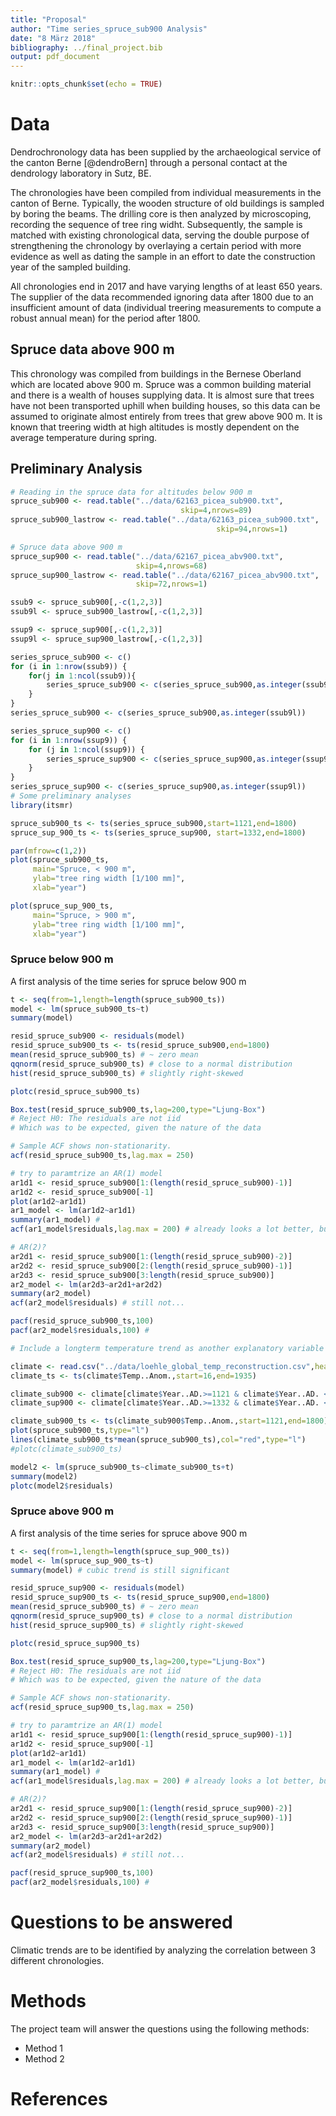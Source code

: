 ```yaml
---
title: "Proposal"
author: "Time series_spruce_sub900 Analysis"
date: "8 März 2018"
bibliography: ../final_project.bib
output: pdf_document
---
```


```r
knitr::opts_chunk$set(echo = TRUE)
```

# Data

Dendrochronology data has been supplied by the archaeological service of the canton Berne [@dendroBern] through a personal contact at the dendrology laboratory in Sutz, BE.

The chronologies have been compiled from individual measurements in the canton of Berne. Typically, the wooden structure of old buildings is sampled by boring the beams. The drilling core is then analyzed by microscoping, recording the sequence of tree ring widht. Subsequently, the sample is matched with existing chronological data, serving the double purpose of strengthening the chronology by overlaying a certain period with more evidence as well as dating the sample in an effort to date the construction year of the sampled building.

All chronologies end in 2017 and have varying lengths of at least 650 years.
The supplier of the data recommended ignoring data after 1800 due to an insufficient amount of data (individual treering measurements to compute a robust annual mean) for the period after 1800.

## Spruce data above 900 m
This chronology was compiled from buildings in the Bernese Oberland which are located above 900 m. Spruce was a common building material and there is a wealth of houses supplying data. It is almost sure that trees have not been transported uphill when building houses, so this data can be assumed to originate almost entirely from trees that grew above 900 m. It is known that treering width at high altitudes is mostly dependent on the average temperature during spring.

## Preliminary Analysis
```r
# Reading in the spruce data for altitudes below 900 m
spruce_sub900 <- read.table("../data/62163_picea_sub900.txt",
                                      skip=4,nrows=89)
spruce_sub900_lastrow <- read.table("../data/62163_picea_sub900.txt",
                                              skip=94,nrows=1)

# Spruce data above 900 m
spruce_sup900 <- read.table("../data/62167_picea_abv900.txt",
                            skip=4,nrows=68)
spruce_sup900_lastrow <- read.table("../data/62167_picea_abv900.txt",
                            skip=72,nrows=1)

ssub9 <- spruce_sub900[,-c(1,2,3)]
ssub9l <- spruce_sub900_lastrow[,-c(1,2,3)]

ssup9 <- spruce_sup900[,-c(1,2,3)]
ssup9l <- spruce_sup900_lastrow[,-c(1,2,3)]

series_spruce_sub900 <- c()
for (i in 1:nrow(ssub9)) {
    for(j in 1:ncol(ssub9)){
        series_spruce_sub900 <- c(series_spruce_sub900,as.integer(ssub9[i,j]))
    }
}
series_spruce_sub900 <- c(series_spruce_sub900,as.integer(ssub9l))

series_spruce_sup900 <- c()
for (i in 1:nrow(ssup9)) {
    for (j in 1:ncol(ssup9)) {
        series_spruce_sup900 <- c(series_spruce_sup900,as.integer(ssup9[i,j]))
    }    
}
series_spruce_sup900 <- c(series_spruce_sup900,as.integer(ssup9l))
# Some preliminary analyses
library(itsmr)

spruce_sub900_ts <- ts(series_spruce_sub900,start=1121,end=1800)
spruce_sup_900_ts <- ts(series_spruce_sup900, start=1332,end=1800)

```



```r
par(mfrow=c(1,2))
plot(spruce_sub900_ts,
     main="Spruce, < 900 m",
     ylab="tree ring width [1/100 mm]",
     xlab="year")

plot(spruce_sup_900_ts,
     main="Spruce, > 900 m",
     ylab="tree ring width [1/100 mm]",
     xlab="year")

```


### Spruce below 900 m
A first analysis of the time series for spruce below 900 m
```r
t <- seq(from=1,length=length(spruce_sub900_ts))
model <- lm(spruce_sub900_ts~t)
summary(model)

resid_spruce_sub900 <- residuals(model)
resid_spruce_sub900_ts <- ts(resid_spruce_sub900,end=1800)
mean(resid_spruce_sub900_ts) # ~ zero mean
qqnorm(resid_spruce_sub900_ts) # close to a normal distribution
hist(resid_spruce_sub900_ts) # slightly right-skewed

plotc(resid_spruce_sub900_ts)

Box.test(resid_spruce_sub900_ts,lag=200,type="Ljung-Box")
# Reject H0: The residuals are not iid
# Which was to be expected, given the nature of the data

# Sample ACF shows non-stationarity.
acf(resid_spruce_sub900_ts,lag.max = 250)

# try to paramtrize an AR(1) model
ar1d1 <- resid_spruce_sub900[1:(length(resid_spruce_sub900)-1)]
ar1d2 <- resid_spruce_sub900[-1]
plot(ar1d2~ar1d1)
ar1_model <- lm(ar1d2~ar1d1)
summary(ar1_model) # 
acf(ar1_model$residuals,lag.max = 200) # already looks a lot better, but to many gamma(h) outside of range

# AR(2)?
ar2d1 <- resid_spruce_sub900[1:(length(resid_spruce_sub900)-2)]
ar2d2 <- resid_spruce_sub900[2:(length(resid_spruce_sub900)-1)]
ar2d3 <- resid_spruce_sub900[3:length(resid_spruce_sub900)]
ar2_model <- lm(ar2d3~ar2d1+ar2d2)
summary(ar2_model)
acf(ar2_model$residuals) # still not...

pacf(resid_spruce_sub900_ts,100)
pacf(ar2_model$residuals,100) #

# Include a longterm temperature trend as another explanatory variable

climate <- read.csv("../data/loehle_global_temp_reconstruction.csv",header=T)
climate_ts <- ts(climate$Temp..Anom.,start=16,end=1935)

climate_sub900 <- climate[climate$Year..AD.>=1121 & climate$Year..AD. <= 1800,]
climate_sup900 <- climate[climate$Year..AD.>=1332 & climate$Year..AD. <= 1800,]

climate_sub900_ts <- ts(climate_sub900$Temp..Anom.,start=1121,end=1800)
plot(spruce_sub900_ts,type="l")
lines(climate_sub900_ts*mean(spruce_sub900_ts),col="red",type="l")
#plotc(climate_sub900_ts)

model2 <- lm(spruce_sub900_ts~climate_sub900_ts+t)
summary(model2)
plotc(model2$residuals)

```

### Spruce above 900 m
A first analysis of the time series for spruce above 900 m
```r
t <- seq(from=1,length=length(spruce_sup_900_ts))
model <- lm(spruce_sup_900_ts~t)
summary(model) # cubic trend is still significant

resid_spruce_sup900 <- residuals(model)
resid_spruce_sup900_ts <- ts(resid_spruce_sup900,end=1800)
mean(resid_spruce_sub900_ts) # ~ zero mean
qqnorm(resid_spruce_sup900_ts) # close to a normal distribution
hist(resid_spruce_sup900_ts) # slightly right-skewed

plotc(resid_spruce_sup900_ts)

Box.test(resid_spruce_sup900_ts,lag=200,type="Ljung-Box")
# Reject H0: The residuals are not iid
# Which was to be expected, given the nature of the data

# Sample ACF shows non-stationarity.
acf(resid_spruce_sup900_ts,lag.max = 250)

# try to paramtrize an AR(1) model
ar1d1 <- resid_spruce_sup900[1:(length(resid_spruce_sup900)-1)]
ar1d2 <- resid_spruce_sup900[-1]
plot(ar1d2~ar1d1)
ar1_model <- lm(ar1d2~ar1d1)
summary(ar1_model) # 
acf(ar1_model$residuals,lag.max = 200) # already looks a lot better, but to many gamma(h) outside of range

# AR(2)?
ar2d1 <- resid_spruce_sup900[1:(length(resid_spruce_sup900)-2)]
ar2d2 <- resid_spruce_sup900[2:(length(resid_spruce_sup900)-1)]
ar2d3 <- resid_spruce_sup900[3:length(resid_spruce_sup900)]
ar2_model <- lm(ar2d3~ar2d1+ar2d2)
summary(ar2_model)
acf(ar2_model$residuals) # still not...

pacf(resid_spruce_sup900_ts,100)
pacf(ar2_model$residuals,100) #


```

# Questions to be answered

Climatic trends are to be identified by analyzing the correlation between 3 different chronologies.

# Methods

The project team will answer the questions using the following methods:

* Method 1
* Method 2


# References
